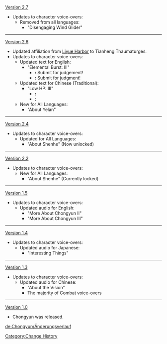 [[Version 2.7]]
*Updates to character voice-overs:
**Removed from all languages:
***"Disengaging Wind Glider"
----
[[Version 2.6]]
* Updated affiliation from [[Liyue Harbor]] to Tianheng Thaumaturges.
* Updates to character voice-overs:
** Updated text for English:
*** "Elemental Burst: III"
****'''{{Color|Old}}:''' Submit for judgement!
****'''{{Color|New}}:''' Submit for judgment!
** Updated text for Chinese (Traditional):
*** "Low HP: III"
****'''{{Color|Old}}:''' {{zh|t=你莫猖狂！}}
****'''{{Color|New}}:''' {{zh|t=你莫倡狂！}}
** New for All Languages:
*** "About Yelan"
----
[[Version 2.4]]
*Updates to character voice-overs:
**Updated for All Languages:
***"About Shenhe" (Now unlocked)
----
[[Version 2.2]]
*Updates to character voice-overs:
**New for All Languages:
***"About Shenhe" (Currently locked)
----
[[Version 1.5]]
*Updates to character voice-overs:
**Updated audio for English:
***"More About Chongyun II"
***"More About Chongyun III"
----
[[Version 1.4]]
*Updates to character voice-overs:
**Updated audio for Japanese:
***"Interesting Things"
----
[[Version 1.3]]
*Updates to character voice-overs:
**Updated audio for Chinese:
***"About the Vision"
***The majority of Combat voice-overs
----
[[Version 1.0]]
*Chongyun was released.
<noinclude>
[[Category:Change History]]

[[de:Chongyun/Änderungsverlauf]]
</noinclude>